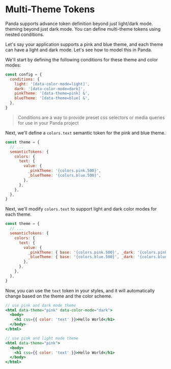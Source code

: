 # Multi-Theme Tokens

Panda supports advance token definition beyond just light/dark mode. theming beyond just dark mode. You can define
multi-theme tokens using nested conditions.

Let's say your application supports a pink and blue theme, and each theme can have a light and dark mode. Let's see how
to model this in Panda.

We'll start by defining the following conditions for these theme and color modes:

```js
const config = {
  conditions: {
    light: '[data-color-mode=light]',
    dark: '[data-color-mode=dark]',
    pinkTheme: '[data-theme=pink] &',
    blueTheme: '[data-theme=blue] &',
  },
}
```

> Conditions are a way to provide preset css selectors or media queries for use in your Panda project

Next, we'll define a `colors.text` semantic token for the pink and blue theme.

```js
const theme = {
  // ...
  semanticTokens: {
    colors: {
      text: {
        value: {
          _pinkTheme: '{colors.pink.500}',
          _blueTheme: '{colors.blue.500}',
        },
      },
    },
  },
}
```

Next, we'll modify `colors.text` to support light and dark color modes for each theme.

```js
const theme = {
  // ...
  semanticTokens: {
    colors: {
      text: {
        value: {
          _pinkTheme: { base: '{colors.pink.500}', _dark: '{colors.pink.300}' },
          _blueTheme: { base: '{colors.blue.500}', _dark: '{colors.blue.300}' },
        },
      },
    },
  },
}
```

Now, you can use the `text` token in your styles, and it will automatically change based on the theme and the color
scheme.

```jsx
// use pink and dark mode theme
<html data-theme="pink" data-color-mode="dark">
  <body>
    <h1 css={{ color: 'text' }}>Hello World</h1>
  </body>
</html>

// use pink and light mode theme
<html data-theme="pink">
  <body>
    <h1 css={{ color: 'text' }}>Hello World</h1>
  </body>
</html>
```
